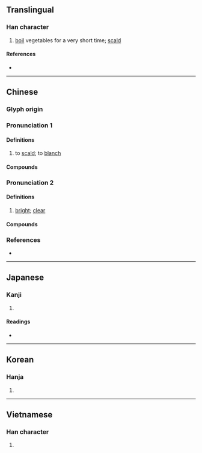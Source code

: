 {{character info}}
==Translingual==

===Han character===
{{Han char|rn=86|rad=火|as=08|sn=12|four=91846|canj=FYAJ|ids=⿰火卓}}

# [[boil]] vegetables for a very short time; [[scald]]

====References====
* {{Han ref|kx=0675.020|dkj=19139|dj=1086.130|hdz=32208.130|uh=712F|ud=28975|bh=DA5A|bd=55898}}

----

==Chinese==
{{zh-forms}}
{{zh-wp}}

===Glyph origin===
{{Han etym}}

===Pronunciation 1===
{{zh-pron
|m=chāo
|c=zoek3,coek3
|mn-t=cog4
|mc=y
|oc=y
|cat=v
}}

====Definitions====
{{zh-hanzi}}

# {{lb|zh|cooking}} to [[scald]]; to [[blanch]]

====Compounds====
{{zh-der|焯水}}

===Pronunciation 2===
{{zh-pron
|m=zhuō,zhuó,1nb=standard in Mainland
|c=coek3,zoek3
|mn=chhiok/tok
|mc=y
|oc=y
|cat=v
}}

====Definitions====
{{zh-hanzi}}

# {{lb|zh|literary}} [[bright]]; [[clear]]

====Compounds====
{{zh-der|焯焯|焯爍|焯著}}

===References===
* {{R:yue:mfccd}}

----

==Japanese==

===Kanji===
{{ja-kanji|grade=|rs=火08}}

# {{rfdef|ja|sort=火08}}

====Readings====
* {{ja-readings|on=[[しゃく]] (shaku), [[とく]] (toku), [[たく]] (taku)|kun=[[あきらか]] (akiraka)}}

----

==Korean==

===Hanja===
{{ko-hanja|hangeul=작|eumhun=|rv=jak|mr=chak|y=cak}}

# {{rfdef|ko|sort=火08}}

----

==Vietnamese==

===Han character===
{{vi-readings|rs=火08|reading=chao, trác |nom=}}

# {{rfdef|vi|sort=火08}}
